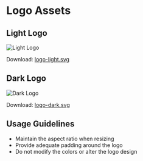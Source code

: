 # Logo Assets

## Light Logo

<div className="flex justify-start">
  <div className="bg-white rounded p-2">
    <img src="/logo-light.svg" alt="Light Logo" width={48} height={48} />
  </div>
</div>

Download: <a href="/logo-light.svg" className="vocs_Anchor vocs_Link vocs_Link_accent_underlined" target="_blank">logo-light.svg</a>

## Dark Logo

<div className="flex justify-start">
  <div className="bg-black rounded p-2">
    <img src="/logo-dark.svg" alt="Dark Logo" width={48} height={48} />
  </div>
</div>

Download: <a href="/logo-dark.svg" className="vocs_Anchor vocs_Link vocs_Link_accent_underlined" target="_blank">logo-dark.svg</a>

## Usage Guidelines

- Maintain the aspect ratio when resizing
- Provide adequate padding around the logo
- Do not modify the colors or alter the logo design
